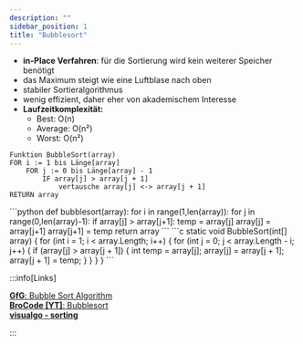 ```yaml
---
description: ""
sidebar_position: 1
title: "Bubblesort"
---
```



- **in-Place Verfahren**: für die Sortierung wird kein weiterer Speicher benötigt
- das Maximum steigt wie eine Luftblase nach oben
- stabiler Sortieralgorithmus
- wenig effizient, daher eher von akademischem Interesse
- **Laufzeitkomplexität:**
    - Best: O(n)
    - Average: O(n²)
    - Worst: O(n²)

```pseudo title="Pseudocode"
Funktion BubbleSort(array)
FOR i := 1 bis Länge[array]
    FOR j := 0 bis Länge[array] - 1
        IF array[j] > array[j + 1]
            vertausche array[j] <-> array[j + 1]
RETURN array
```

<Tabs>
    <TabItem value="python-bubble-sort" label="Python" default>
    ```python
    def bubblesort(array):
        for i in range(1,len(array)):
            for j in range(0,len(array)-1):
                if array[j] > array[j+1]:
                    temp = array[j]
                    array[j] = array[j+1]
                    array[j+1] = temp
        return array
    ```
    </TabItem>
    <TabItem value="csharp-bubble-sort" label="C#" default>
    ```c
        static void BubbleSort(int[] array)
        {
            for (int i = 1; i < array.Length; i++)
            {
                for (int j = 0; j < array.Length - i; j++)
                {
                    if (array[j] > array[j + 1])
                    {
                        int temp = array[j];
                        array[j] = array[j + 1];
                        array[j + 1] = temp; 
                    }
                }
            }
        }
        ```
    </TabItem>
</Tabs>

:::info[Links]

[**GfG**: Bubble Sort Algorithm](https://www.geeksforgeeks.org/bubble-sort-algorithm/)  
[**BroCode [YT]**: Bubblesort](https://www.youtube.com/watch?v=Dv4qLJcxus8&list=PLZPZq0r_RZON1eaqfafTnEexRzuHbfZX8&index=12&t=7s&pp=iAQB)  
[**visualgo - sorting**](https://visualgo.net/en/sorting)

:::